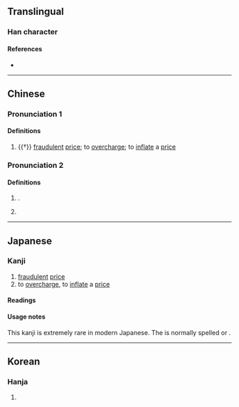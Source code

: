 {{character info}}
==Translingual==

===Han character===
{{Han char|rn=9|rad=人|as=11|sn=13|four=21227|canj=OMYF|ids=⿰亻焉}}

====References====
* {{Han ref|kx=0115.110|dkj=01039|dj=0245.090|hdz=10207.130|uh=50BF|ud=20671|bh=DCB5|bd=56501}}

----

==Chinese==
{{zh-forms}}

===Pronunciation 1===
{{zh-pron
|m=yàn
|mc=y
|oc=y
|cat=v
}}

====Definitions====
{{zh-hanzi}}

# {{†}} [[fraudulent]] [[price]]; to [[overcharge]]; to [[inflate]] a [[price]]

===Pronunciation 2===
{{zh-pron
|m=yān
|c=jin1
|cat=pn
}}

====Definitions====
{{zh-hanzi}}

# {{surname|zh}}.
# {{n-g|Name of a county.}}

----

==Japanese==

===Kanji===
{{ja-kanji|grade=uc|rs=人11}}

# [[fraudulent]] [[price]]
# to [[overcharge]], to [[inflate]] a [[price]]

====Readings====
{{ja-readings
|on=[[えん]] (en), [[いん]] (in), [[おん]] (on)
|kun=[[かけねをする]] (kakeneosuru)
}}

====Usage notes====
This kanji is extremely rare in modern Japanese. The {{l|ja|sc=Latn|訓読み|''kun'yomi''}} is normally spelled {{ja-l|掛け値}}{{ja-l|を}}{{ja-l|する}} or {{ja-l|掛値}}{{ja-l|を}}{{ja-l|する}}.

----

==Korean==

===Hanja===
{{ko-hanja|hangeul=언|rv=eon|mr=ŏn}}

# {{rfdef|ko|sort=人11}}